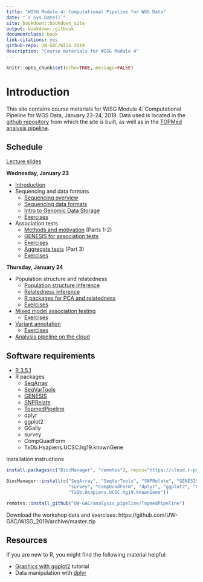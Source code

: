 ```yaml
---
title: "WISG Module 4: Computational Pipeline for WGS Data"
date: "`r Sys.Date()`"
site: bookdown::bookdown_site
output: bookdown::gitbook
documentclass: book
link-citations: yes
github-repo: UW-GAC/WISG_2019
description: "Course materials for WISG Module 4"
---
```


```r
knitr::opts_chunk$set(echo=TRUE, message=FALSE)
```

# Introduction

This site contains course materials for WISG Module 4: Computational Pipeline for WGS Data, January 23-24, 2019.
Data used is located in the [github repository](https://github.com/UW-GAC/WISG_2019) from which the site is built, as well as in the [TOPMed analysis pipeline](https://github.com/UW-GAC/analysis_pipeline).

## Schedule

[Lecture slides](https://drive.google.com/drive/folders/1-sp3l6qumvFjohAqMy8WC513PXeHqeiJ?usp=sharing)

**Wednesday, January 23**

- [Introduction](https://drive.google.com/file/d/1TR5QLiKxi5RaXZv-MNGMm-rHS4cMoTHV/view)
- Sequencing and data formats
    - [Sequencing overview](https://drive.google.com/file/d/11lJ3scUzjzdVZCqdP5nXEafZTro6ijIb/view)
    - [Sequencing data formats](https://drive.google.com/file/d/1uz0yS10TWVS1e-8agAqIG6XFtwkU8JVo/view)
    - [Intro to Genomic Data Storage](https://drive.google.com/file/d/1cPAYzGIrd9lPZNhcoiZtFoGEZZO_bqk_/view)
    - [Exercises](https://uw-gac.github.io/WISG_2019/gds-format.html)
- Association tests
    - [Methods and motivation](https://drive.google.com/file/d/1ENC_DeSSr-BHX3aQHlU_3HdW7jk58_Yk/view) (Parts 1-2)
    - [GENESIS for association tests](https://drive.google.com/file/d/1K3BdDMZ75zZPWetOrdt7vMFE7cubFObr/view)
    - [Exercises](https://uw-gac.github.io/WISG_2019/association-tests.html)
    - [Aggregate tests](https://drive.google.com/file/d/1ENC_DeSSr-BHX3aQHlU_3HdW7jk58_Yk/view) (Part 3)
    - [Exercises](https://uw-gac.github.io/WISG_2019/association-tests.html#sliding-window-tests)

**Thursday, January 24**

- Population structure and relatedness
    - [Population structure inference](https://drive.google.com/file/d/1pEbcL6EjGnlzKsrASoP1vOaQnF_dOBFa/view)
    - [Relatedness inference](https://drive.google.com/file/d/1UHNZ72Rk8dDtR2Xp0B8gs7yGCu-rpPxR/view)
    - [R packages for PCA and relatedness](https://drive.google.com/file/d/1VPmkZAZXY-VlIl8GRz28WiBWJfcoSZEZ/view)
    - [Exercises](https://uw-gac.github.io/WISG_2019/computing-a-grm.html)
- [Mixed model association testing](https://drive.google.com/file/d/1dPfsN7lSFJiqzM4bpD5t8zyrYoEW4rtY/view)
    - [Exercises](https://uw-gac.github.io/WISG_2019/mixed-models.html)
- [Variant annotation](https://drive.google.com/file/d/1_gAUYoe2leqJt2ywoNx9caMzMje7YsYp/view)
    - [Exercises](https://uw-gac.github.io/WISG_2019/variant-annotation.html)
- [Analysis pipeline on the cloud](https://drive.google.com/file/d/1HEaa7GRcMYuEmo0yfwp9tTBT6ndQ-sLm/view)


## Software requirements

- [R 3.5.1](https://cran.r-project.org/)
- R packages
    - [SeqArray](http://bioconductor.org/packages/release/bioc/html/SeqArray.html)
    - [SeqVarTools](http://bioconductor.org/packages/release/bioc/html/SeqVarTools.html)
    - [GENESIS](http://bioconductor.org/packages/release/bioc/html/GENESIS.html)
    - [SNPRelate](http://bioconductor.org/packages/release/bioc/html/SNPRelate.html)
    - [TopmedPipeline](https://github.com/UW-GAC/analysis_pipeline/tree/master/TopmedPipeline)
    - dplyr
    - ggplot2
    - GGally
    - survey
    - CompQuadForm
    - TxDb.Hsapiens.UCSC.hg19.knownGene
    
Installation instructions

```r
install.packages(c("BiocManager", "remotes"), repos="https://cloud.r-project.org")

BiocManager::install(c("SeqArray", "SeqVarTools", "SNPRelate", "GENESIS", 
                       "survey", "CompQuadForm", "dplyr", "ggplot2", "GGally",
                       "TxDb.Hsapiens.UCSC.hg19.knownGene"))

remotes::install_github("UW-GAC/analysis_pipeline/TopmedPipeline")
```

Download the workshop data and exercises: https://github.com/UW-GAC/WISG_2019/archive/master.zip

## Resources

If you are new to R, you might find the following material helpful:

- [Graphics with ggplot2](http://tutorials.iq.harvard.edu/R/Rgraphics/Rgraphics.html) tutorial
- Data manipulation with [dplyr](http://dplyr.tidyverse.org/)
